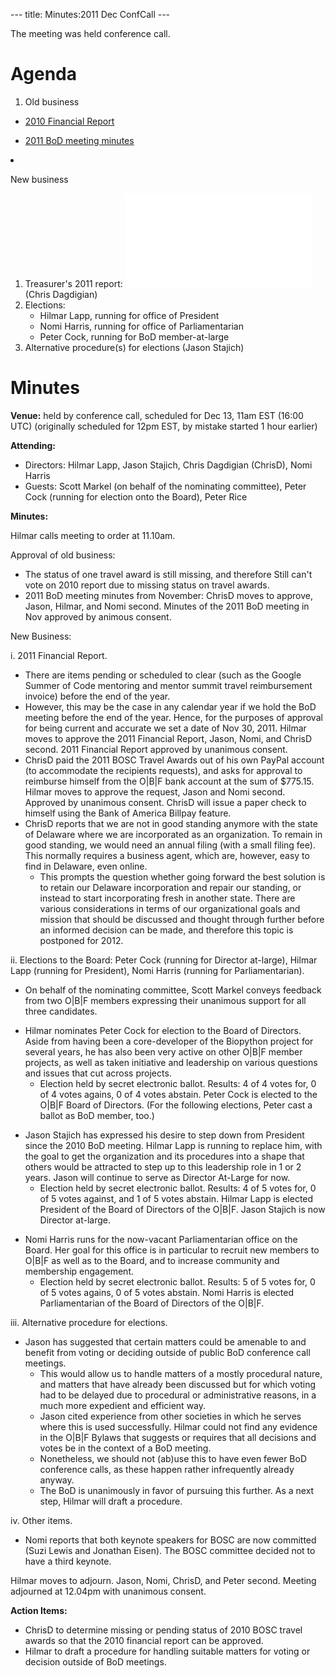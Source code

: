 ---
title: Minutes:2011 Dec ConfCall
---

The meeting was held conference call.

= Agenda =

<ol>
<li> Old business </li>
 <ul><li> [[Minutes:2010_Financial_report| 2010 Financial Report]]</li> </ul>
 <ul><li> [[Minutes:2011_ConfCall| 2011 BoD meeting minutes]]</li> </ul>  
<li>New business</li>
<ol style="list-style-type:lower-roman">
 <li>Treasurer's 2011 report: [[File:2011-OBF-Treasurers-Report_v1.pdf]] (Chris Dagdigian)</li>
 <li>Elections:
  <ul><li>Hilmar Lapp, running for office of President</li>
   <li>Nomi Harris, running for office of Parliamentarian</li>
   <li>Peter Cock, running for BoD member-at-large</li>
  </ul></li>
  <li>Alternative procedure(s) for elections (Jason Stajich)</li>
</ol>
</ol>

= Minutes =

'''Venue:''' held by conference call, scheduled for Dec 13, 11am EST
(16:00 UTC) (originally scheduled for 12pm EST, by mistake
started 1 hour earlier)

'''Attending:'''
* Directors: Hilmar Lapp, Jason Stajich, Chris Dagdigian (ChrisD), Nomi Harris
* Guests: Scott Markel (on behalf of the nominating committee), Peter Cock (running for election onto the Board), Peter Rice

'''Minutes:'''

Hilmar calls meeting to order at 11.10am.

Approval of old business:
* The status of one travel award is still missing, and therefore Still can't vote on 2010 report due to missing status on travel awards.
* 2011 BoD meeting minutes from November: ChrisD moves to approve, Jason, Hilmar, and Nomi second. Minutes of the 2011 BoD meeting in Nov approved by animous consent.

New Business:

i. 2011 Financial Report.
* There are items pending or scheduled to clear (such as the Google Summer of Code mentoring and mentor summit travel reimbursement invoice) before the end of the year.
* However, this may be the case in any calendar year if we hold the BoD meeting before the end of the year. Hence, for the purposes of approval for being current and accurate we set a date of Nov 30, 2011. Hilmar moves to approve the 2011 Financial Report, Jason, Nomi, and ChrisD second. 2011 Financial Report approved by unanimous consent. 
* ChrisD paid the 2011 BOSC Travel Awards out of his own PayPal account (to accommodate the recipients requests), and asks for approval to reimburse himself from the O|B|F bank account at the sum of $775.15. Hilmar moves to approve the request, Jason and Nomi second. Approved by unanimous consent. ChrisD will issue a paper check to himself using the Bank of America Billpay feature.
* ChrisD reports that we are not in good standing anymore with the state of Delaware where we are incorporated as an organization. To remain in good standing, we would need an annual filing (with a small filing fee). This normally requires a business agent, which are, however, easy to find in Delaware, even online. 
** This prompts the question whether going forward the best solution is to retain our Delaware incorporation and repair our standing, or instead to start incorporating fresh in another state. There are various considerations in terms of our organizational goals and mission that should be discussed and thought through further before an informed decision can be made, and therefore this topic is postponed for 2012.

ii. Elections to the Board: Peter Cock (running for Director at-large), Hilmar Lapp (running for President), Nomi Harris (running for Parliamentarian).
* On behalf of the nominating committee, Scott Markel conveys feedback from two O|B|F members expressing their unanimous support for all three candidates.

* Hilmar nominates Peter Cock for election to the Board of Directors. Aside from having been a core-developer of the Biopython project for several years, he has also been very active on other O|B|F member projects, as well as taken initiative and leadership on various questions and issues that cut across projects.
** Election held by secret electronic ballot. Results: 4 of 4 votes for, 0 of 4 votes agains, 0 of 4 votes abstain. Peter Cock is elected to the O|B|F Board of Directors. (For the following elections, Peter cast a ballot as BoD member, too.)

* Jason Stajich has expressed his desire to step down from President since the 2010 BoD meeting. Hilmar Lapp is running to replace him, with the goal to get the organization and its procedures into a shape that others would be attracted to step up to this leadership role in 1 or 2 years. Jason will continue to serve as Director At-Large for now.
** Election held by secret electronic ballot. Results: 4 of 5 votes for, 0 of 5 votes against, and 1 of 5 votes abstain. Hilmar Lapp is elected President of the Board of Directors of the O|B|F. Jason Stajich is now Director at-large.

* Nomi Harris runs for the now-vacant Parliamentarian office on the Board. Her goal for this office is in particular to recruit new members to O|B|F as well as to the Board, and to increase community and membership engagement.
** Election held by secret electronic ballot. Results: 5 of 5 votes for, 0 of 5 votes agains, 0 of 5 votes abstain. Nomi Harris is elected Parliamentarian of the Board of Directors of the O|B|F. 

iii. Alternative procedure for elections.
* Jason has suggested that certain matters could be amenable to and benefit from voting or deciding outside of public BoD conference call meetings.
** This would allow us to handle matters of a mostly procedural nature, and matters that have already been discussed but for which voting had to be delayed due to procedural or administrative reasons, in a much more expedient and efficient way.
** Jason cited experience from other societies in which he serves where this is used successfully. Hilmar could not find any evidence in the O|B|F Bylaws that suggests or requires that all decisions and votes be in the context of a BoD meeting.
** Nonetheless, we should not (ab)use this to have even fewer BoD conference calls, as these happen rather infrequently already anyway.
** The BoD is unanimously in favor of pursuing this further. As a next step, Hilmar will draft a procedure.

iv. Other items. 
* Nomi reports that both keynote speakers for BOSC are now committed (Suzi Lewis and Jonathan Eisen). The BOSC committee decided not to have a third keynote. 

Hilmar moves to adjourn. Jason, Nomi, ChrisD, and Peter second. Meeting adjourned at 12.04pm with unanimous consent.

'''Action Items:'''
* ChrisD to determine missing or pending status of 2010 BOSC travel awards so that the 2010 financial report can be approved.
* Hilmar to draft a procedure for handling suitable matters for voting or decision outside of BoD meetings.